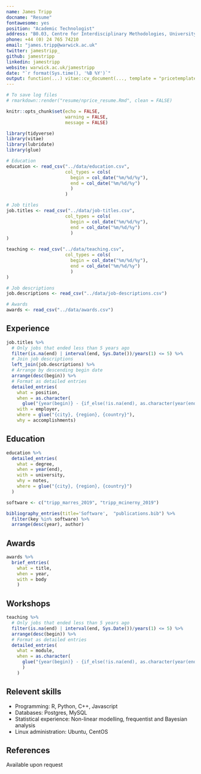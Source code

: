 ```yaml
---
name: James Tripp
docname: "Resume"
fontawesome: yes
position: "Academic Technologist"
address: "B0.03, Centre for Interdisciplinary Methodologies, University of Warwick"
phone: +44 (0) 24 765 74210
email: "james.tripp@warwick.ac.uk"
twitter: jamestripp_
github: jamestripp
linkedin: jamestripp
website: warwick.ac.uk/jamestripp
date: "`r format(Sys.time(), '%B %Y')`"
output: function(...) vitae::cv_document(..., template = "pricetemplate.tex", citation_package = "biblatex")
---
```


```r
# To save log files
# rmarkdown::render("resume/nprice_resume.Rmd", clean = FALSE)

knitr::opts_chunk$set(echo = FALSE, 
                      warning = FALSE, 
                      message = FALSE)

library(tidyverse)
library(vitae)
library(lubridate)
library(glue)
```

```r

# Education
education <- read_csv("../data/education.csv",
                      col_types = cols(
                        begin = col_date("%m/%d/%y"),
                        end = col_date("%m/%d/%y")
                        )
                      )

# Job titles
job.titles <- read_csv("../data/job-titles.csv",
                      col_types = cols(
                        begin = col_date("%m/%d/%y"),
                        end = col_date("%m/%d/%y")
                        )
)

teaching <- read_csv("../data/teaching.csv",
                      col_types = cols(
                        begin = col_date("%m/%d/%y"),
                        end = col_date("%m/%d/%y")
                        )
)

# Job descriptions
job.descriptions <- read_csv("../data/job-descriptions.csv")

# Awards
awards <- read_csv("../data/awards.csv")

```

## Experience

```r
job.titles %>% 
  # Only jobs that ended less than 5 years ago
  filter(is.na(end) | interval(end, Sys.Date())/years(1) <= 5) %>%
  # Join job descriptions
  left_join(job.descriptions) %>% 
  # Arrange by descending begin date
  arrange(desc(begin)) %>% 
  # Format as detailed entries
  detailed_entries(
    what = position,
    when = as.character(
      glue("{year(begin)} - {if_else(!is.na(end), as.character(year(end)), 'present')}")),
    with = employer,
    where = glue("{city}, {region}, {country}"),
    why = accomplishments)

```

## Education

```r
education %>%
  detailed_entries(
    what = degree,
    when = year(end),
    with = university,
    why = notes,
    where = glue("{city}, {region}, {country}")
  )
```

```r
software <- c("tripp_marres_2019", "tripp_mcinerny_2019")
```

```r
bibliography_entries(title='Software',  "publications.bib") %>%
  filter(key %in% software) %>%
  arrange(desc(year), author)
```

## Awards
```r
awards %>% 
  brief_entries(
    what = title,
    when = year,
    with = body
    )
```

## Workshops

```r
teaching %>% 
  # Only jobs that ended less than 5 years ago
  filter(is.na(end) | interval(end, Sys.Date())/years(1) <= 5) %>%
  arrange(desc(begin)) %>% 
  # Format as detailed entries
  detailed_entries(
    what = module,
    when = as.character(
      glue("{year(begin)} - {if_else(!is.na(end), as.character(year(end)), 'present')}")
      )
    )
```

## Relevent skills

- Programming: R, Python, C++, Javascript
- Databases: Postgres, MySQL
- Statistical experience: Non-linear modelling, frequentist and Bayesian analysis
- Linux administration: Ubuntu, CentOS

## References

Available upon request